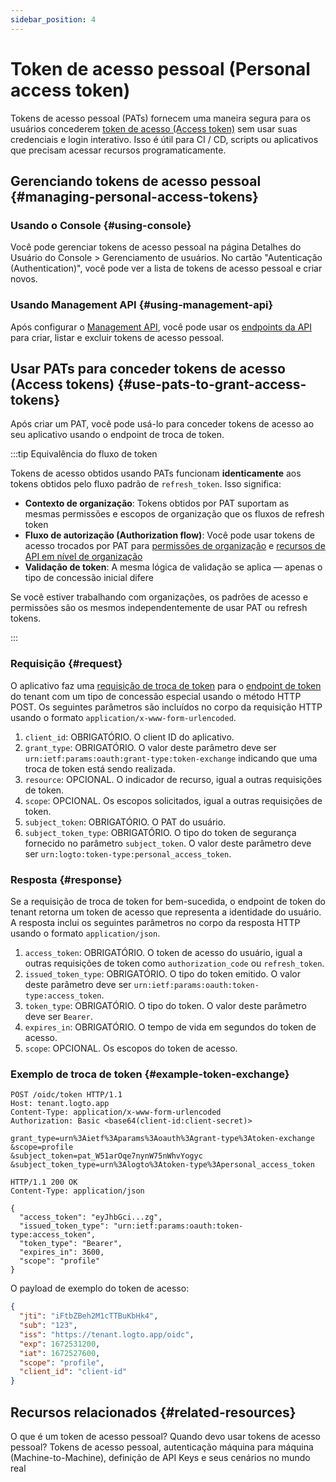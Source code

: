 ```yaml
---
sidebar_position: 4
---
```


# Token de acesso pessoal (Personal access token)

Tokens de acesso pessoal (PATs) fornecem uma maneira segura para os usuários concederem [token de acesso (Access token)](https://auth.wiki/access-token) sem usar suas credenciais e login interativo. Isso é útil para CI / CD, scripts ou aplicativos que precisam acessar recursos programaticamente.

## Gerenciando tokens de acesso pessoal \{#managing-personal-access-tokens}

### Usando o Console \{#using-console}

Você pode gerenciar tokens de acesso pessoal na página Detalhes do Usuário do <CloudLink to="/users">Console > Gerenciamento de usuários</CloudLink>. No cartão "Autenticação (Authentication)", você pode ver a lista de tokens de acesso pessoal e criar novos.

### Usando Management API \{#using-management-api}

Após configurar o [Management API](/integrate-logto/interact-with-management-api/), você pode usar os [endpoints da API](https://openapi.logto.io/operation/operation-listuserpersonalaccesstokens) para criar, listar e excluir tokens de acesso pessoal.

## Usar PATs para conceder tokens de acesso (Access tokens) \{#use-pats-to-grant-access-tokens}

Após criar um PAT, você pode usá-lo para conceder tokens de acesso ao seu aplicativo usando o endpoint de troca de token.

:::tip Equivalência do fluxo de token

Tokens de acesso obtidos usando PATs funcionam **identicamente** aos tokens obtidos pelo fluxo padrão de `refresh_token`. Isso significa:

- **Contexto de organização**: Tokens obtidos por PAT suportam as mesmas permissões e escopos de organização que os fluxos de refresh token
- **Fluxo de autorização (Authorization flow)**: Você pode usar tokens de acesso trocados por PAT para [permissões de organização](/authorization/organization-permissions) e [recursos de API em nível de organização](/authorization/organization-level-api-resources)
- **Validação de token**: A mesma lógica de validação se aplica — apenas o tipo de concessão inicial difere

Se você estiver trabalhando com organizações, os padrões de acesso e permissões são os mesmos independentemente de usar PAT ou refresh tokens.

:::

### Requisição \{#request}

O aplicativo faz uma [requisição de troca de token](https://auth.wiki/authorization-code-flow#token-exchange-request) para o [endpoint de token](/integrate-logto/application-data-structure#token-endpoint) do tenant com um tipo de concessão especial usando o método HTTP POST. Os seguintes parâmetros são incluídos no corpo da requisição HTTP usando o formato `application/x-www-form-urlencoded`.

1. `client_id`: OBRIGATÓRIO. O client ID do aplicativo.
2. `grant_type`: OBRIGATÓRIO. O valor deste parâmetro deve ser `urn:ietf:params:oauth:grant-type:token-exchange` indicando que uma troca de token está sendo realizada.
3. `resource`: OPCIONAL. O indicador de recurso, igual a outras requisições de token.
4. `scope`: OPCIONAL. Os escopos solicitados, igual a outras requisições de token.
5. `subject_token`: OBRIGATÓRIO. O PAT do usuário.
6. `subject_token_type`: OBRIGATÓRIO. O tipo do token de segurança fornecido no parâmetro `subject_token`. O valor deste parâmetro deve ser `urn:logto:token-type:personal_access_token`.

### Resposta \{#response}

Se a requisição de troca de token for bem-sucedida, o endpoint de token do tenant retorna um token de acesso que representa a identidade do usuário. A resposta inclui os seguintes parâmetros no corpo da resposta HTTP usando o formato `application/json`.

1. `access_token`: OBRIGATÓRIO. O token de acesso do usuário, igual a outras requisições de token como `authorization_code` ou `refresh_token`.
2. `issued_token_type`: OBRIGATÓRIO. O tipo do token emitido. O valor deste parâmetro deve ser `urn:ietf:params:oauth:token-type:access_token`.
3. `token_type`: OBRIGATÓRIO. O tipo do token. O valor deste parâmetro deve ser `Bearer`.
4. `expires_in`: OBRIGATÓRIO. O tempo de vida em segundos do token de acesso.
5. `scope`: OPCIONAL. Os escopos do token de acesso.

### Exemplo de troca de token \{#example-token-exchange}

```
POST /oidc/token HTTP/1.1
Host: tenant.logto.app
Content-Type: application/x-www-form-urlencoded
Authorization: Basic <base64(client-id:client-secret)>

grant_type=urn%3Aietf%3Aparams%3Aoauth%3Agrant-type%3Atoken-exchange
&scope=profile
&subject_token=pat_W51arOqe7nynW75nWhvYogyc
&subject_token_type=urn%3Alogto%3Atoken-type%3Apersonal_access_token
```

```
HTTP/1.1 200 OK
Content-Type: application/json

{
  "access_token": "eyJhbGci...zg",
  "issued_token_type": "urn:ietf:params:oauth:token-type:access_token",
  "token_type": "Bearer",
  "expires_in": 3600,
  "scope": "profile"
}
```

O payload de exemplo do token de acesso:

```json
{
  "jti": "iFtbZBeh2M1cTTBuKbHk4",
  "sub": "123",
  "iss": "https://tenant.logto.app/oidc",
  "exp": 1672531200,
  "iat": 1672527600,
  "scope": "profile",
  "client_id": "client-id"
}
```

## Recursos relacionados \{#related-resources}

<Url href="https://blog.logto.io/api-authentication-with-personal-access-token">
  O que é um token de acesso pessoal? Quando devo usar tokens de acesso pessoal?
</Url>

<Url href="https://blog.logto.io/pat-and-api-keys">
  Tokens de acesso pessoal, autenticação máquina para máquina (Machine-to-Machine), definição de API
  Keys e seus cenários no mundo real
</Url>
